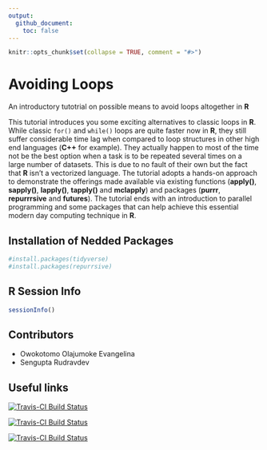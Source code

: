 ```yaml
---
output:
  github_document:
    toc: false
---
```


```r
knitr::opts_chunk$set(collapse = TRUE, comment = "#>")
```

# Avoiding Loops
An introductory tutotrial on possible means to avoid loops altogether in **R**

This tutorial introduces you some exciting alternatives to classic loops in **R**. While classic `for()` and `while()` loops are quite faster now in **R**, they still suffer considerable time lag when compared to loop structures in other high end languages (**C++** for example). They actually happen to most of the time not be the best option when a task is to be repeated several times on a large number of datasets. This is due to no fault of their own but the fact that **R** isn't a vectorized language.  The tutorial adopts a hands-on approach to demonstrate the offerings made available via existing functions (**apply()**, **sapply()**, **lapply()**, **tapply()** and **mclapply**) and packages (**purrr**, **repurrrsive** and **futures**). The tutorial ends with an introduction to parallel programming and some packages that can help achieve this essential modern day computing technique in **R**.

##  Installation of Nedded Packages

```r
#install.packages(tidyverse)
#install.packages(repurrsive)
```

## R Session Info

```r
sessionInfo()
```

##  Contributors

- Owokotomo Olajumoke Evangelina
- Sengupta Rudravdev

##  Useful links

[![Travis-CI Build Status](https://github.com/jennybc/repurrrsive)](https://github.com/jennybc/repurrrsive)

[![Travis-CI Build Status](https://purrr.tidyverse.org/)](https://purrr.tidyverse.org/)

[![Travis-CI Build Status](https://r4ds.had.co.nz/)](https://r4ds.had.co.nz/)
